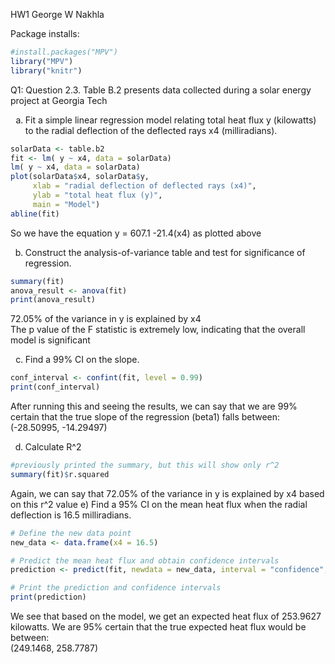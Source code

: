 HW1 George W Nakhla


Package installs:
```r
#install.packages("MPV")
library("MPV")
library("knitr")
```

Q1: Question 2.3. Table B.2 presents data collected during a solar energy project at Georgia
Tech

a) Fit a simple linear regression model relating total heat flux y (kilowatts) to the radial
deflection of the deflected rays x4 (milliradians).
```r
solarData <- table.b2
fit <- lm( y ~ x4, data = solarData)
lm( y ~ x4, data = solarData)
plot(solarData$x4, solarData$y, 
     xlab = "radial deflection of deflected rays (x4)", 
     ylab = "total heat flux (y)",
     main = "Model")
abline(fit)
```


So we have the equation y = 607.1 -21.4(x4) as plotted above


b) Construct the analysis-of-variance table and test for significance of regression.
```r
summary(fit)
anova_result <- anova(fit)
print(anova_result)
```

72.05% of the variance in y is explained by x4
<br>
The p value of the F statistic is extremely low, indicating that the overall model is significant
<br>

c) Find a 99% CI on the slope.
```r
conf_interval <- confint(fit, level = 0.99)
print(conf_interval)

```
After running this and seeing the results, we can say that we are 99% certain that the true slope of the regression (beta1) falls
between:
<br>
(-28.50995, -14.29497)

d) Calculate R^2
```r
#previously printed the summary, but this will show only r^2
summary(fit)$r.squared
```
Again, we can say that 72.05% of the variance in y is explained by x4 based on this r^2 value
e) Find a 95% CI on the mean heat flux when the radial deflection is 16.5 milliradians.

```r
# Define the new data point
new_data <- data.frame(x4 = 16.5)

# Predict the mean heat flux and obtain confidence intervals
prediction <- predict(fit, newdata = new_data, interval = "confidence", level = 0.95)

# Print the prediction and confidence intervals
print(prediction)
```

We see that based on the model, we get an expected heat flux of 253.9627 kilowatts. We are 95% certain that the true expected heat flux would be between:
<br>
(249.1468, 258.7787)

